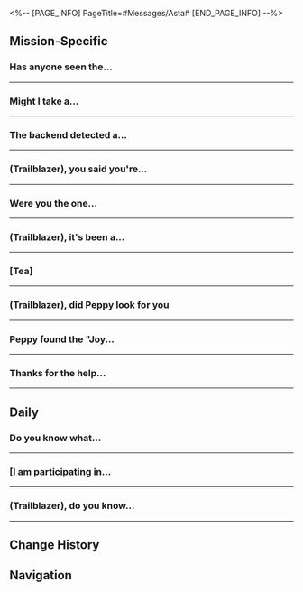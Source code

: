 <%-- [PAGE_INFO]
PageTitle=#Messages/Asta#
[END_PAGE_INFO] --%>
{{Messages Infobox
|id        = 1009
|image     = Character Asta Icon.png
|type      = Character
|sender    = Asta
|signature = I shouldn't buy any more stuff...
|faction   = Herta Space Station
}}

==Mission-Specific==
===Has anyone seen the...===
{{Messages
|start_condition = 
|text =
:'''Asta:''' Has anyone seen the elderly Wen Tianweng?
:'''Arlan:''' Maybe he was captured by monsters of the Legion?
:'''Asta:''' Trust me, Arlan, no one would want to kidnap a grumpy old man. (Trailblazer), have you seen him?
:{Choice} So there are actual old people on the space station?
::'''(Trailblazer):''' So there are actual old people on the space station?
:{Choice} It is possible that someone might want to kidnap a grumpy old man...
::'''(Trailblazer):''' It is possible that someone might want to kidnap a grumpy old man...
:'''Asta:''' In any case, it'd be greatly appreciated if you could keep us posted. The old man might have gone traveling among the stars with friends from his younger days.
:'''Asta:''' Let us know if you ever run into him
}}
----

===Might I take a...===
{{Messages
|start_condition = 
|text =
:'''Asta:''' Might I take a moment of your time, (Trailblazer)? Any chance you are familiar with classical poems?
:'''Asta:''' Ahem, I don't usually speak like this. Must have read too much poetry recently
:'''Asta:''' I got an encrypted letter. It must be really good, because I can't understand a single word
:'''Asta:''' You seem pretty smart, so please come back and help me out with this one as soon as you have time. Otherwise, sooner or later, I'll just die from the curiosity alone
;{Accepted Mission: Spirit Traces}
}}
----

===The backend detected a...===
{{Messages
|start_condition = 
|text =
:'''Asta:''' The backend detected a weird quantum fluctuation just now. You were right beside it at the time. What happened?
:{Choice} I fixed the Curio
::'''(Trailblazer):''' I just whacked the Curio a few times and the crack on it disappeared. I can't even believe it myself
::'''Asta:''' ...I can't believe it either
:{Choice} I don't understand it myself
::'''(Trailblazer):''' I just whacked the Curio a few times and the crack on it disappeared. I can't even believe it myself
::'''Asta:''' ...Is this what they call a "percussive maintenance?"
:'''Asta:''' The backend data from Panopticon System does show it has been fixed, and is activated at the moment. It's been giving out a steady energy reading
:'''Asta:''' It may be pure luck, but this is too much of a coincidence. Hey, could it be that your hand was blessed by an Aeon?
:'''Asta:''' ...Alright, I'm kidding. No matter how, you are the one who did it. I've sent you the reward. Remember to check it out
}}
----

===(Trailblazer), you said you're...===
{{Messages
|start_condition = 
|text =
:'''Asta:''' (Trailblazer), you said you're back at the space station?
:'''Asta:''' There's something that I can only talk to you about...
:'''Asta:''' If it's not too much trouble, could you come over for a chat?
:{Choice} I have a bad feeling about this...
::'''(Trailblazer):''' I have a bad feeling about this...
::'''Asta:''' No, no! It's not anything weird. I just need to discuss something with you in person
::'''Asta:''' Since it's just kinda embarrassing to talk about it over messaging
:{Choice} No need to bother you. I'm headed back to the Express
::'''(Trailblazer):''' No need to bother you. I'm headed back to the Express
::'''Asta:''' Hey, stop teasing! I really do have something urgent to talk about!
:'''Asta:''' I'll be waiting for you at the usual spot. Please hurry
;{Accepted Mission: An Unexpected Turn of Events}
}}
----

===Were you the one...===
{{Messages
|start_condition = 
|text =
:'''Asta:''' Were you the one who helped Wen Shiling with her experiment?
:{Choice} That's me.
::'''(Trailblazer):''' That's right! That's me!
::'''Asta:''' Didn't expect you to be so smug about it.
:{Choice} Got nothing to do with me...
::'''(Trailblazer):''' Who's Wen Shiling? I don't know her.
::'''Asta:''' But in the experiment report that she submitted, your name was listed on the assistant column.
:'''Asta:''' Oh, spoil her, would you? I don't even know how her report got through the assessors to me...
:'''Asta:''' Anyway, I'm going to terminate the approval process for this experiment. Please refrain from participating in future scientific assessments.
}}
----

===(Trailblazer), it's been a...===
{{Messages
|start_condition = 
|text =
:'''Asta:''' (Trailblazer), it's been a while, is everything alright? I heard you've gone to the Xianzhou Luofu?
:'''Asta:''' I know the Express is there to carry out the trailblaze mission, but there's a question about the Xianzhou I'd like to ask
:'''Asta:''' Have you heard of... the local legend of Xianzhou, the Foxian Beauty Online Chat?
:{Choice} No idea
::'''(Trailblazer):''' I haven't heard of it, is it fun?
::'''Asta:''' Hmm, you haven't heard of it? Looks like it's suspicious...
:{Choice} I'm interested
::'''(Trailblazer):''' That's very interesting. Send me a link, I'll check it out
::'''Asta:''' I'm not recommending it to you
:'''Asta:''' You misunderstand me. The story starts from a certain staff member...
:'''Asta:''' Oh, I'm not saying the researcher is a foxian beauty!
:'''Asta:''' This is too confusing, let's meet in-person to talk. When you have time, can you come back to the space station and have a little chat with me face-to-face?
:{Choice} I only care about the foxian beauty
::'''(Trailblazer):''' I'm not interested in researchers. I only care about the foxian beauty. Let's meet and talk more
:{Choice} My time is worth a lot
::'''(Trailblazer):''' Do we really need to talk about this at the space station? My time is worth a lot
::'''Asta:''' Huh? Are you collecting fees to open up your own Trailblazer Chat service? I thought we're friends
::'''Asta:''' Mm-hmm, I did a quick math on my allowance this month, I should have enough to hire you! Come, hireling!
:{Choice} I'll come over when I have the time
::'''(Trailblazer):''' The person you're calling is unavailable. I'll come over when I have the time.
;{Accepted Mission: From Xianzhou With Love}
}}
----

===[Tea]===
{{Messages
|start_condition = 
|text =
:'''Asta:''' [[undefined|80px|&lbrack;Tea&rbrack;]]
:'''Asta:''' (Trailblazer), I need your help with something
:{Choice} Help with what?
::'''(Trailblazer):''' Help with what?
::'''(Trailblazer):''' [[File:Sticker PPG 07 Pom-Pom 07.png|80px|&lbrack;Confused&rbrack;]]
:{Choice} Context?
::'''(Trailblazer):''' Needs specifics, what's the context?
:'''Asta:''' Madam Ruan Mei created some interesting little critters on the space station, I accommodated them temporarily in the Seclusion Zone
:'''Asta:''' And now, I would like you to nurture these little ones
:{Choice} Why me?
::'''(Trailblazer):''' Why me? Wouldn't it be better if you do it yourself?
::'''Asta:''' Among the people I know, you showed as the best match. Also... these things Madam Ruan Mei left behind are kind of related to you
:{Choice} There are so many researchers...
::'''(Trailblazer):''' But there are so many idling researchers on the space station, why am I even chosen...
::'''(Trailblazer):''' [[File:Sticker PPG 07 Pom-Pom 04.png|80px|&lbrack;decline&rbrack;]]
::'''Asta:''' Heh, they won't be soon enough
:'''Asta:''' With Mr Screwllum's help, I upgraded the robot programs. The helper robot will assist you the entire way. Of course, I'll keep an eye on you
:'''Asta:''' You've got this
;{Accepted Mission: Critter Pick: Nurture}
}}
----

===(Trailblazer), did Peppy look for you===
{{Messages
|start_condition = 
|text =
:'''Asta:''' (Trailblazer), did Peppy look for you
:{Choice} Nope
::'''(Trailblazer):''' Nope, isn't he at the master control zone?
::'''Asta:''' He's there when he has time to kill, but he's on a mission
:{Choice} Why would he look for me?
::'''(Trailblazer):''' Why would you ask me? I tried calling him over, he wouldn't even lift a paw. Why would he look for me
::'''Asta:''' Peppy's a big boy now, he has his own ideas
:'''Asta:''' A Curio was stolen recently, so I asked him to enlist your help...
:'''Asta:''' I kept seeing him in the storage room, so I thought you met up
:{Choice} A Curio was stolen?
::'''(Trailblazer):''' A Curio was stolen? You should allocate more money to upgrade the security system, lead researcher!
::'''Asta:''' Any problem you can solve with money isn't a problem. This is a special case
:{Choice} Why would you send Peppy for me?
::'''(Trailblazer):''' Why would you send Peppy for me? If something's lost, shouldn't you ask the Security Department?
:'''Asta:''' The lost Curio is the Joy Filtration Set, a cube used to store happiness. It's very popular among the researchers, judging by the consistently high application rate
:'''Asta:''' I'd like to start investigating from the researchers, but lately... Madam Ruan Mei has been visiting the station
:'''Asta:''' I'm worried this might not be a good look
:'''Asta:''' Peppy has a sharp sense of smell and does not attract attention wandering about, so I think he is the best for this investigation
:'''Asta:''' I've placed other zones under lockdown when everyone's focused on Madam Ruan Mei's visit
:'''Asta:''' However, Peppy has gone radio silent. I'm concerned that it has run into danger. (Trailblazer), can you go take a look?
:{Choice} Leave it to me.
::'''(Trailblazer):''' Leave it to me, this is nothing
::'''Asta:''' Great! I'll share its coordinates with you right away
:{Choice} Why do I feel déjà vu?
::'''(Trailblazer):''' Wait a sec, this all seems eerily familiar...
::'''Asta:''' Don't worry. Peppy's very obedient
:'''Asta:''' Oh, right, I installed a specially made device on Peppy. When you find him, remember to activate the beacon. There's a surprise for you
}}
----

===Peppy found the "Joy...===
{{Messages
|start_condition = 
|text =
:'''Asta:''' Peppy found the "Joy Filtration Set." I know you're definitely to thank for this, (Trailblazer)
:'''Asta:''' Peppy alone definitely couldn't do it
:'''Asta:''' He was talking you up ever since he got back
:{Choice} What pitch of woof is he using?
::'''(Trailblazer):''' I wonder what pitch of woof Peppy makes when he is buttering me up
::'''Asta:''' Next time, you can ask him in person
:{Choice} Easy-peasy.
::'''(Trailblazer):''' Ah, it's nothing. No need to be so polite with me. I just wanted to help you
::'''Asta:''' [[undefined|80px|&lbrack;Tea&rbrack;]]
:'''Asta:''' Alright. Enough about Peppy for now. I actually wanted to talk with you about something else today
:'''Asta:''' You should go back and talk with the robot helper. It discovered something pretty wondrous near its location
:{Choice} How wondrous?
::'''(Trailblazer):''' How wondrous?
:{Choice} I'm on my way.
::'''(Trailblazer):''' I'm on my way.
:'''Asta:''' You'll see as soon as you get over there. To keep the surprise, I won't spoil anything
}}
----

===Thanks for the help...===
{{Messages
|start_condition = 
|text =
:'''Asta:''' Thanks for the help with the research, (Trailblazer)
:'''Asta:''' Speaking of which, did you see the creation that looks like Madam Herta? Isn't it interesting? What did it say to you?
:{Choice} (Tell her what happened)
:'''(Trailblazer):''' Oh, you're talking about Wisteria Cake. Yeah, she looks a bit like Herta. Even her personality is a bit similar
:'''(Trailblazer):''' And she likes science. That day, she brought a few sidekicks with her and told me she wanted to finish a gene sequencing project, requesting that I nurture more creations for her to use for an in-depth research
:'''Asta:''' [[File:Sticker PPG 07 Pom-Pom 08.png|80px|&lbrack;Shocked&rbrack;]]
:'''Asta:''' Though I'm not sure I understand why Madam Ruan Mei's creation will be so similar to Madam Herta
:'''Asta:''' I'm more curious about the "sidekicks" she had with her. Do those also look like other people
:{Choice} Yes, but not that close
::'''(Trailblazer):''' Yes, but not as close as you think... It's like running into someone wearing a matching shirt on the street. There are some similarities, but it isn't entirely the same
:{Choice} Yes, they look exactly the same.
::'''(Trailblazer):''' Exactly! I think it's almost a splitting image, right? I dub it the Micro-Herta and there is also a Mini-Mei!
:'''Asta:''' The two little critters are pretty special. Their situation... the helper bot sent me the report
:'''Asta:''' Right, the bot said it wants to see you. It sounds like the little one that looks like Herta has some problems
:'''Asta:''' I'm not sure what they're trying to get up to... I have too much on my plate, so I can't leave. Besides, they asked for you specifically. Anyway, (Trailblazer), head over when you have the time
:{Choice} That's a very Herta way of doing things...
::'''(Trailblazer):''' That's a very Herta way of doing things...
:{Choice} I'm on my way.
::'''(Trailblazer):''' I'm on my way.
:'''Asta:''' Mmm-hmm
}}
----

==Daily==
===Do you know what...===
{{Messages|text=
:'''Asta:''' Do you know what a rich mindset is?
:'''Asta:''' Do you wanna know about "a rich mindset"?
:{Choice} What's a rich mindset
::'''(Trailblazer):''' ...Do you really want to ask me that, Miss Asta?
:{Choice} Don't know, don't wanna
::'''(Trailblazer):''' Don't know, don't wanna, don't get it, don't care, don't wanna care
:'''Asta:''' Good answer!
:'''Asta:''' Can I get a screenshot of this
:'''Asta:''' I'll blur out your name
:'''Asta:''' You won't get in trouble
:{Choice} Can I still recall that message?
:'''(Trailblazer):''' [[File:Sticker PPG 07 Pom-Pom 08.png|80px|&lbrack;Shocked&rbrack;]]
:'''(Trailblazer):''' Can I still recall that message?
:'''Asta:''' It's okay. It's not a big deal
:'''Asta:''' I have the misfortune to be invited to do a streamed seminar, again. The topic this time is "Summit Talk: A rich mindset will change your financial views and lift your perspectives on wealth."
:'''Asta:''' I need to convince them this topic is super boring
:'''Asta:''' Who would want to watch that
:{Choice} I'd rather watch Peppy play holodisc
::'''(Trailblazer):''' I'd rather watch Peppy play with a holodisc
:{Choice} I'd rather watch a robot deliver food
::'''(Trailblazer):''' I'd rather watch a robot deliver food
:'''Asta:''' Hahahahahaha true
:'''Asta:''' Do you mind if I take another screenshot?
:{Choice} OK
:'''(Trailblazer):''' [[File:Sticker PPG 07 Pom-Pom 05.png|80px|&lbrack;Okay&rbrack;]]
:'''Asta:''' [[File:Sticker PPG 07 Pom-Pom 05.png|80px|&lbrack;Okay&rbrack;]]
}}
----

===[I am participating in...===
{{Messages|text=
:'''Asta:''' [I am participating in Cosmo Premium's special auction. Tap the button to help me take 50% off the handling fee and win other surprise discounts. Event link: ██████]
:'''Asta:''' [I've added an interesting item to the cart on Cosmo Premium. Help me pay for it: ████████]
:{Choice} Are you hacked?
::'''(Trailblazer):''' Are you really Asta? Feel like you've been hacked...
::'''Asta:''' I am Asta!
::'''Asta:''' Waaaaait
:{Choice} I can't open the link
::'''(Trailblazer):''' I'd like to help you pay, but I can't open the link you sent me...
::'''Asta:''' Waaaaait
::'''Asta:''' [[File:Sticker PPG 07 Pom-Pom 08.png|80px|&lbrack;Shocked&rbrack;]]
::'''Asta:''' You didn't pay for it, did you? If you did, let me know how much you paid, so I can give the money to you
:{Choice} Message rejected
::'''(Trailblazer):''' You have been blocked and can no longer send messages to them
::'''Asta:''' ???
::'''Asta:''' Waaaaait
:'''Asta:''' Sorry, I accidentally clicked the wrong button
:'''Asta:''' It's fine now. The page is already invalid...
:{Choice} Don't worry. I didn't open it
::'''(Trailblazer):''' Don't worry. I'd never open such a link
::'''Asta:''' That's good
:{Choice} I'm curious. Do you use coupons?
::'''(Trailblazer):''' Actually, I'm a little curious &mdash; do you use coupons when you shop? Do you know what coupons are?
::'''Asta:''' Why would I not use them? (Trailblazer), why do you always ask weird questions?
:{Choice} So what happened?
:'''(Trailblazer):''' So what happened?
:'''Asta:''' I was shopping just now, but I didn't notice that my cart was full, and then I hurried to make the purchases
:'''Asta:''' I accidentally sent you the link when I tapped too fast
:{Choice} I want to encounter this problem too
:'''(Trailblazer):''' I also want to have the problem of placing orders too fast
:'''(Trailblazer):''' [[File:Sticker PPG 07 Pom-Pom 02.png|80px|&lbrack;cry&rbrack;]]
:'''Asta:''' I'm just buying some stuff for the space station
}}
----

===(Trailblazer), do you know...===
{{Messages|text=
:'''Asta:''' (Trailblazer), do you know where Peppy has been lately?
:{Choice} Sorry, I didn't pay much attention to Peppy
::'''(Trailblazer):''' Sorry, I was busy before and didn't pay much attention to Peppy
:{Choice} The same old spots I think
::'''(Trailblazer):''' Peppy? I guess he's still wandering around on the space station. Where else can he go?
:{Choice} Something the matter?
:'''(Trailblazer):''' Something the matter?
:'''Asta:''' I'm waiting for the results of Peppy's physical exam from the Medical Department
:'''Asta:''' His front leg appears to be lame, but there is no obvious wound
:'''Asta:''' I checked the surveillance of the space station and didn't see how he hurt his leg
:{Choice} Could he be pretending to be lame?
::'''(Trailblazer):''' Well, pets are just as naughty as children. Could he be pretending to be lame on purpose?
::'''Asta:''' I don't know... Peppy is not naughty at all
:{Choice} Just like Arlan?
::'''(Trailblazer):''' According to your description, maybe Peppy also hurt his hand, just like Arlan?
::'''Asta:''' That doesn't make sense. Peppy has no wounds on him
:'''Asta:''' ...
:'''Asta:''' I've got Peppy's test results
:'''Asta:''' It says that he is in perfect health
:'''Asta:''' It says that he is not hurt
:'''Asta:''' There are no signs of fractures anywhere
:'''Asta:''' So, why would Peppy pretend to be lame? What can he get out of it?
:'''Asta:''' I have no idea at all
:{Choice} Maybe he wants you to spend more time with him
::'''(Trailblazer):''' You've been so busy lately. Did you not play with him enough?
::'''(Trailblazer):''' So he deliberately pretended to be lame and wanted you to spend more time with him
::'''Asta:''' It's possible. I haven't taken Peppy for a walk recently
::'''Asta:''' I'll have to buy some more of his favorite teeth sticks too
:{Choice} Maybe he is subconsciously imitating Arlan
::'''(Trailblazer):''' Maybe he is subconsciously imitating how Arlan looked before
::'''Asta:''' Arlan injured his hand during the Legion's invasion
::'''Asta:''' Peppy was always with him during that time
::'''Asta:''' You are right. He may be imitating the behavior of the people around him...
:'''Asta:''' The good thing is, Peppy isn't hurt
:'''Asta:''' This little guy is quite smart...
:'''Asta:''' What should I say
:'''Asta:''' Like owner, like pet
}}
----

==Change History==
{{Change History|1.0}}

==Navigation==
{{Messages Navbox}}